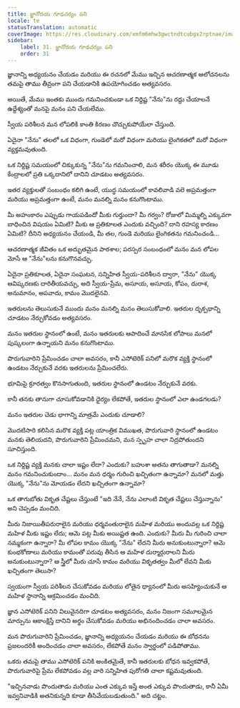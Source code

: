 ```yaml
---
title: జ్ఞానోదయ గూఢచర్యం పని
locale: te
statusTranslation: automatic
coverImage: https://res.cloudinary.com/xmfm6mhw3gwctndtcubgx2rptnae/image/upload/v1740468922/small_cover_tratado_de_psicologia_revolucionaria_a4c0dca4e0.webp
sidebar:
    label: 31. జ్ఞానోదయ గూఢచర్యం పని
    order: 31
---
```

జ్ఞానాన్ని అధ్యయనం చేయడం మరియు ఈ రచనలో మేము ఇచ్చిన ఆచరణాత్మక ఆలోచనలను తమపై తాము తీవ్రంగా పని చేయడానికి ఉపయోగించడం అత్యవసరం.

అయితే, మేము ఇంతకు ముందు గమనించకుండా ఒక నిర్దిష్ట "నేను"ను రద్దు చేయాలనే ఉద్దేశ్యంతో మనపై మనం పని చేయలేము.

స్వీయ పరిశీలన మన లోపలికి కాంతి కిరణం చొచ్చుకుపోయేలా చేస్తుంది.

ఏదైనా "నేను" తలలో ఒక విధంగా, గుండెలో మరో విధంగా మరియు లైంగికతలో మరో విధంగా వ్యక్తమవుతుంది.

ఒక నిర్దిష్ట సమయంలో చిక్కుకున్న "నేను"ను గమనించాలి, మన శరీరం యొక్క ఈ మూడు కేంద్రాలలో ప్రతి ఒక్కదానిలో దానిని చూడటం అత్యవసరం.

ఇతర వ్యక్తులతో సంబంధం కలిగి ఉంటే, యుద్ధ సమయంలో కావలివాడి వలె అప్రమత్తంగా మరియు అప్రమత్తంగా ఉంటే, మనం మనల్ని మనం కనుగొంటాము.

మీ అహంకారం ఎప్పుడు గాయపడిందో మీకు గుర్తుందా? మీ గర్వం? రోజులో మిమ్మల్ని ఎక్కువగా బాధించిన విషయం ఏమిటి? మీకు ఆ ప్రతికూలత ఎందుకు వచ్చింది? దాని రహస్య కారణం ఏమిటి? దీనిని అధ్యయనం చేయండి, మీ తల, గుండె మరియు లైంగికతను గమనించండి...

ఆచరణాత్మక జీవితం ఒక అద్భుతమైన పాఠశాల; పరస్పర సంబంధంలో మనం మన లోపల మోసే ఆ "నేను"లను కనుగొనవచ్చు.

ఏదైనా ప్రతికూలత, ఏదైనా సంఘటన, సన్నిహిత స్వీయ-పరిశీలన ద్వారా, "నేను" యొక్క ఆవిష్కరణకు దారితీయవచ్చు, అది స్వీయ-ప్రేమ, అసూయ, అసూయ, కోపం, దురాశ, అనుమానం, అపవాదు, కామం మొదలైనవి.

ఇతరులను తెలుసుకునే ముందు మనం మనల్ని మనం తెలుసుకోవాలి. ఇతరుల దృక్పథాన్ని చూడటం నేర్చుకోవడం అత్యవసరం.

మనం ఇతరుల స్థానంలో ఉంటే, మనం ఇతరులకు ఆపాదించే మానసిక లోపాలు మనలో పుష్కలంగా ఉన్నాయని మనం కనుగొంటాము.

పొరుగువారిని ప్రేమించడం చాలా అవసరం, కానీ ఎసోటెరిక్ పనిలో మరొక వ్యక్తి స్థానంలో ఉండటం నేర్చుకునే వరకు ఇతరులను ప్రేమించలేరు.

భూమిపై క్రూరత్వం కొనసాగుతుంది, ఇతరుల స్థానంలో ఉండటం నేర్చుకునే వరకు.

కానీ తనకు తానుగా చూసుకోవడానికి ధైర్యం లేకపోతే, ఇతరుల స్థానంలో ఎలా ఉండగలడు?

మనం ఇతరుల చెడు భాగాన్ని మాత్రమే ఎందుకు చూడాలి?

మొదటిసారి కలిసిన మరొక వ్యక్తి పట్ల యాంత్రిక విముఖత, పొరుగువారి స్థానంలో ఉండటం మనకు తెలియదని, పొరుగువారిని ప్రేమించమని, మన స్పృహ చాలా నిద్రపోతుందని సూచిస్తుంది.

ఒక నిర్దిష్ట వ్యక్తి మనకు చాలా ఇష్టం లేదా? ఎందుకు? బహుశా అతను తాగుతాడా? మనల్ని మనం గమనించుకుందాం... మనం మన ధర్మం గురించి ఖచ్చితంగా ఉన్నామా? మనలో మత్తు యొక్క "నేను"ను మోయడం లేదని ఖచ్చితంగా ఉన్నామా?

ఒక తాగుబోతు వికృత చేష్టలు చేస్తుంటే "ఇది నేనే, నేను ఎలాంటి వికృత చేష్టలు చేస్తున్నాను" అని చెప్పడం మంచిది.

మీరు నిజాయితీపరురాలైన మరియు ధర్మవంతురాలైన మహిళ మరియు అందువల్ల ఒక నిర్దిష్ట మహిళ మీకు ఇష్టం లేదు; ఆమె పట్ల మీకు అయిష్టత ఉంది. ఎందుకు? మీరు మీ గురించి చాలా నమ్మకంగా ఉన్నారా? మీ లోపల కామం యొక్క "నేను" లేదని మీరు అనుకుంటున్నారా? ఆమె కుంభకోణాలు మరియు కామంతో పరువు తీసిన ఆ మహిళ దుర్మార్గురాలని మీరు అనుకుంటున్నారా? ఆ స్త్రీలో మీరు చూసే కామం మరియు వికృతత్వం మీలో లేవని మీకు ఖచ్చితంగా తెలుసా?

స్వయంగా స్వీయ పరిశీలన చేసుకోవడం మరియు లోతైన ధ్యానంలో మీరు అసహ్యించుకునే ఆ మహిళ స్థానాన్ని ఆక్రమించడం మంచిది.

జ్ఞాన ఎసోటెరిక్ పనిని విలువైనదిగా చూడటం అత్యవసరం, మనం నిజంగా సమూలమైన మార్పును ఆకాంక్షిస్తే దానిని అర్థం చేసుకోవడం మరియు అభినందించడం చాలా అవసరం.

మన పొరుగువారిని ప్రేమించడం, జ్ఞానాన్ని అధ్యయనం చేయడం మరియు ఈ బోధనను ప్రజలందరికీ అందించడం చాలా అవసరం, లేకపోతే మనం స్వార్థంలో పడిపోతాము.

ఒకరు తమపై తాము ఎసోటెరిక్ పనికి అంకితమైతే, కానీ ఇతరులకు బోధన ఇవ్వకపోతే, పొరుగువారిపై ప్రేమ లేకపోవడం వల్ల వారి సన్నిహిత పురోగతి చాలా కష్టమవుతుంది.

"ఇచ్చినవాడు పొందుతాడు మరియు ఎంత ఎక్కువ ఇస్తే అంత ఎక్కువ పొందుతాడు, కానీ ఏమీ ఇవ్వనివాడికి అతనికున్నది కూడా తీసివేయబడుతుంది." అది చట్టం.


